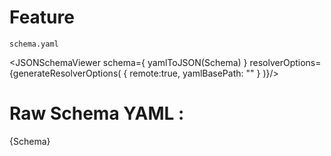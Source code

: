 
# Feature

`schema.yaml`

<JSONSchemaViewer schema={ yamlToJSON(Schema) } resolverOptions={generateResolverOptions(
    {
        remote:true,
        yamlBasePath: ""
    }
)}/>

# Raw Schema YAML :

<CodeBlock language="jsx">{Schema}</CodeBlock>
